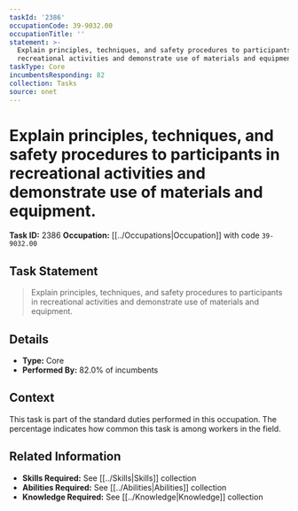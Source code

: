 ```yaml
---
taskId: '2386'
occupationCode: 39-9032.00
occupationTitle: ''
statement: >-
  Explain principles, techniques, and safety procedures to participants in
  recreational activities and demonstrate use of materials and equipment.
taskType: Core
incumbentsResponding: 82
collection: Tasks
source: onet
---
```

# Explain principles, techniques, and safety procedures to participants in recreational activities and demonstrate use of materials and equipment.

**Task ID:** 2386
**Occupation:** [[../Occupations|Occupation]] with code `39-9032.00`

## Task Statement

> Explain principles, techniques, and safety procedures to participants in recreational activities and demonstrate use of materials and equipment.

## Details

- **Type:** Core
- **Performed By:** 82.0% of incumbents

## Context

This task is part of the standard duties performed in this occupation. The percentage indicates how common this task is among workers in the field.

## Related Information

- **Skills Required:** See [[../Skills|Skills]] collection
- **Abilities Required:** See [[../Abilities|Abilities]] collection
- **Knowledge Required:** See [[../Knowledge|Knowledge]] collection
